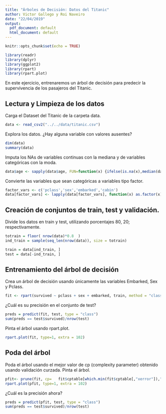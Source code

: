 ```yaml
---
title: "Árboles de Decisión: Datos del Titanic"
author: Victor Gallego y Roi Naveiro
date: "22/04/2019"
output:
  pdf_document: default
  html_document: default
---
```


```r
knitr::opts_chunk$set(echo = TRUE)
```


```r
library(readr)
library(dplyr)
library(ggplot2)
library(rpart)
library(rpart.plot)
```

En este ejercicio, entrenaremos un árbol de decisión para predecir la supervivencia de los pasajeros del Titanic.

## Lectura y Limpieza de los datos

Carga el Dataset del Titanic de la carpeta data.

```r
data <- read_csv2("../../data/titanic.csv")
```

Explora los datos. ¿Hay alguna variable con valores ausentes?

```r
dim(data)
summary(data)
```

Imputa los NAs de variables continuas con la mediana y de variables categóricas con la moda.

```r
data$age <- sapply(data$age, FUN=function(x) {ifelse(is.na(x),median(data$Age, na.rm = TRUE),x)})
```

Convierte las variables que sean categóricas a variables tipo factor.

```r
factor_vars <- c('pclass','sex','embarked','cabin')
data[factor_vars] <- lapply(data[factor_vars], function(x) as.factor(x))
```


## Creación de conjuntos de train, test y validación.

Divide los datos en train y test, utilizando porcentajes 80, 20; respectivamente.

```r
totrain = floor( nrow(data)*0.8  )
ind_train = sample(seq_len(nrow(data)), size = totrain)

train = data[ind_train, ]
test = data[-ind_train, ]
```

## Entrenamiento del árbol de decisión

Crea un árbol de decisión usando únicamente las variables Embarked, Sex y Pclass.

```r
fit <- rpart(survived ~ pclass + sex + embarked, train, method = "class", cp=0)
```

¿Cuál es su precisión en el conjunto de test?
```r
preds = predict(fit, test, type = "class")
sum(preds == test$survived)/nrow(test)
```

Pinta el árbol usando rpart.plot.

```r
rpart.plot(fit, type=1, extra = 102)
```

## Poda del árbol

Poda el árbol usando el mejor valor de cp (complexity parameter) obtenido usando validación curzada. Pinta el árbol.

```r
pfit<- prune(fit, cp=   fit$cptable[which.min(fit$cptable[,"xerror"]),"CP"])
rpart.plot(pfit, type=1, extra = 102)
```


¿Cuál es la precisión ahora?

```r
preds = predict(pfit, test, type = "class")
sum(preds == test$survived)/nrow(test)
```


